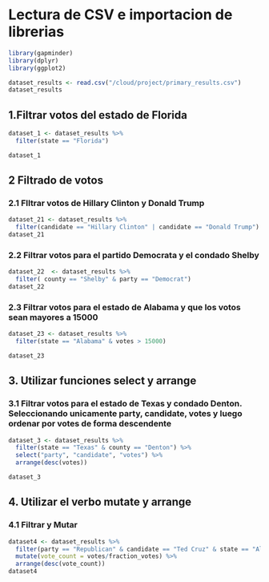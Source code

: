 # Lectura de CSV e importacion de librerias

```r
library(gapminder)
library(dplyr)
library(ggplot2)

dataset_results <- read.csv("/cloud/project/primary_results.csv")
dataset_results
```

## 1.Filtrar votos del estado de Florida

```r
dataset_1 <- dataset_results %>%
  filter(state == "Florida")

dataset_1
```

## 2 Filtrado de votos

### 2.1 FIltrar votos de Hillary Clinton y Donald Trump

```r
dataset_21 <- dataset_results %>%
  filter(candidate == "Hillary Clinton" | candidate == "Donald Trump")
dataset_21
```

### 2.2 Filtrar votos para el partido Democrata y el condado Shelby

```r
dataset_22  <- dataset_results %>%
  filter( county == "Shelby" & party == "Democrat")
dataset_22
```

### 2.3 Filtrar votos para el estado de Alabama y que los votos sean mayores a 15000

```r
dataset_23 <- dataset_results %>%
  filter(state == "Alabama" & votes > 15000)

dataset_23
```

## 3. Utilizar funciones select y arrange

### 3.1 Filtrar votos para el estado de Texas y condado Denton. Seleccionando unicamente party, candidate, votes y luego ordenar por votes de forma descendente

```r
dataset_3 <- dataset_results %>%
  filter(state == "Texas" & county == "Denton") %>%
  select("party", "candidate", "votes") %>%
  arrange(desc(votes))

dataset_3
```

## 4. Utilizar el verbo mutate y arrange

### 4.1 Filtrar y Mutar

```r
dataset4 <- dataset_results %>%
  filter(party == "Republican" & candidate == "Ted Cruz" & state == "Alaska") %>%
  mutate(vote_count = votes/fraction_votes) %>%
  arrange(desc(vote_count))
dataset4
```
